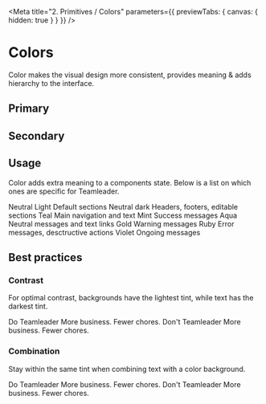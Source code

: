 
<Meta title="2. Primitives / Colors" parameters={{ previewTabs: { canvas: { hidden: true } } }} />

# Colors

Color makes the visual design more consistent, provides meaning & adds hierarchy to the interface.

<Story name="Primary" />

## Primary

<ColorPalette>
  <ColorItem
    title="Neutral"
    colors={[
      COLOR.NEUTRAL.LIGHTEST,
      COLOR.NEUTRAL.LIGHT,
      COLOR.NEUTRAL.NORMAL,
      COLOR.NEUTRAL.DARK,
      COLOR.NEUTRAL.DARKEST,
    ]}
  />
  <ColorItem
    title="Teal"
    colors={[COLOR.TEAL.LIGHTEST, COLOR.TEAL.LIGHT, COLOR.TEAL.NORMAL, COLOR.TEAL.DARK, COLOR.TEAL.DARKEST]}
  />
  <ColorItem
    title="Mint"
    colors={[COLOR.MINT.LIGHTEST, COLOR.MINT.LIGHT, COLOR.MINT.NORMAL, COLOR.MINT.DARK, COLOR.MINT.DARKEST]}
  />
</ColorPalette>

<Story name="Secondary" />

## Secondary

<ColorPalette>
  <ColorItem
    title="Aqua"
    colors={[COLOR.AQUA.LIGHTEST, COLOR.AQUA.LIGHT, COLOR.AQUA.NORMAL, COLOR.AQUA.DARK, COLOR.AQUA.DARKEST]}
  />
  <ColorItem
    title="Gold"
    colors={[COLOR.GOLD.LIGHTEST, COLOR.GOLD.LIGHT, COLOR.GOLD.NORMAL, COLOR.GOLD.DARK, COLOR.GOLD.DARKEST]}
  />
  <ColorItem
    title="Ruby"
    colors={[COLOR.RUBY.LIGHTEST, COLOR.RUBY.LIGHT, COLOR.RUBY.NORMAL, COLOR.RUBY.DARK, COLOR.RUBY.DARKEST]}
  />
  <ColorItem
    title="Violet"
    colors={[COLOR.VIOLET.LIGHTEST, COLOR.VIOLET.LIGHT, COLOR.VIOLET.NORMAL, COLOR.VIOLET.DARK, COLOR.VIOLET.DARKEST]}
  />
</ColorPalette>

<Story name="Usage" />

## Usage

Color adds extra meaning to a components state. Below is a list on which ones are specific for Teamleader.

<Box display="flex" marginBottom={3}>
  <Island color="white" flex={1} marginRight={2}>
    <Heading2 marginBottom={3}>Neutral Light</Heading2>
    <TextBody>Default sections</TextBody>
  </Island>
  <Island color="neutral" flex={1} marginLeft={2}>
    <Heading2 marginBottom={3}>Neutral dark</Heading2>
    <TextBody>Headers, footers, editable sections</TextBody>
  </Island>
</Box>

<Box backgroundColor="teal" backgroundTint="darkest" borderRadius="rounded" marginBottom={3} padding={4}>
  <Heading2 color="neutral" tint="lightest" marginBottom={3}>
    Teal
  </Heading2>
  <TextBody color="neutral" tint="lightest">
    Main navigation and text
  </TextBody>
</Box>

<Island color="mint" marginBottom={3}>
  <Heading2 marginBottom={3}>Mint</Heading2>
  <TextBody>Success messages</TextBody>
</Island>

<Island color="aqua" marginBottom={3}>
  <Heading2 marginBottom={3}>Aqua</Heading2>
  <TextBody>Neutral messages and text links</TextBody>
</Island>

<Island color="gold" marginBottom={3}>
  <Heading2 marginBottom={3}>Gold</Heading2>
  <TextBody>Warning messages</TextBody>
</Island>

<Island color="ruby" marginBottom={3}>
  <Heading2 marginBottom={3}>Ruby</Heading2>
  <TextBody>Error messages, desctructive actions</TextBody>
</Island>

<Island color="violet" marginBottom={3}>
  <Heading2 marginBottom={3}>Violet</Heading2>
  <TextBody>Ongoing messages</TextBody>
</Island>

<Story name="Best practices" />

## Best practices

### Contrast

For optimal contrast, backgrounds have the lightest tint, while text has the darkest tint.

<Box display="flex">
  <Box flex={1} marginRight={2}>
    <StatusLabel color="mint">Do</StatusLabel>
    <Island color="violet" marginTop="3">
      <Heading2 marginBottom={3}>Teamleader</Heading2>
      <TextBody>More business. Fewer chores.</TextBody>
    </Island>
  </Box>
  <Box flex={1} marginLeft={2}>
    <StatusLabel color="ruby">Don't</StatusLabel>
    <Box
      backgroundColor="violet"
      backgroundTint="normal"
      borderColor="violet"
      borderTint="normal"
      borderRadius="rounded"
      borderWidth={1}
      marginTop="3"
      padding={4}
    >
      <Heading2 color="violet" tint="darkest" marginBottom={3}>
        Teamleader
      </Heading2>
      <TextBody color="violet" tint="darkest">
        More business. Fewer chores.
      </TextBody>
    </Box>
  </Box>
</Box>

### Combination

Stay within the same tint when combining text with a color background.

<Box display="flex">
  <Box flex={1} marginRight={2}>
    <StatusLabel color="mint">Do</StatusLabel>
    <Island color="gold" marginTop="3">
      <Heading2 marginBottom={3}>Teamleader</Heading2>
      <TextBody>More business. Fewer chores.</TextBody>
    </Island>
  </Box>
  <Box flex={1} marginLeft={2}>
    <StatusLabel color="ruby">Don't</StatusLabel>
    <Island color="gold" marginTop="3">
      <Heading2 color="teal" marginBottom={3}>
        Teamleader
      </Heading2>
      <TextBody color="teal">More business. Fewer chores.</TextBody>
    </Island>
  </Box>
</Box>
